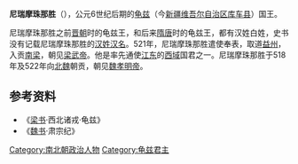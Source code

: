'''尼瑞摩珠那胜'''（{{bd|?||?||}}），公元6世纪后期的[[龟兹|龟兹]]（今[[新疆维吾尔自治区|新疆维吾尔自治区]][[库车县|库车县]]）国王。

尼瑞摩珠那胜之前[[晋朝|晋朝]]时的龟兹王，和后来[[隋唐|隋唐]]时的龟兹王，都有汉姓白姓，史书没有记载尼瑞摩珠那胜的[[汉姓|汉姓]][[汉名|汉名]]。521年，尼瑞摩珠那胜遣使奉表，取道[[益州|益州]]，入贡[[南梁|南梁]]，朝见[[梁武帝|梁武帝]]。他是率先通使[[江东|江东]]的[[西域|西域]]国君之一。尼瑞摩珠那胜于518年及522年向[[北魏|北魏]]朝贡，朝见[[魏孝明帝|魏孝明帝]]。
==参考资料==
*《[[梁书|梁书]]·西北诸戎·龟兹》
*《[[魏书|魏书]]·肃宗纪》
{{start box}}
{{s-before|[[白震|白震]]}}
{{s-title|[[龟兹|龟兹]][[国王|国王]]|520年代左右}}
{{s-after|[[白苏尼咥|白苏尼咥]]}}
{{end box}}

[[Category:南北朝政治人物|Category:南北朝政治人物]]
[[Category:龟兹君主|Category:龟兹君主]]